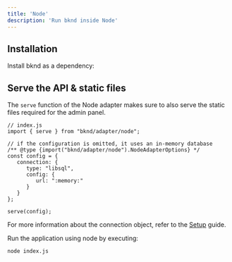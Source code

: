 ```yaml
---
title: 'Node'
description: 'Run bknd inside Node'
---
```


## Installation
Install bknd as a dependency:
<InstallBknd />

## Serve the API & static files
The `serve` function of the Node adapter makes sure to also serve the static files required for
the admin panel.

``` tsx
// index.js
import { serve } from "bknd/adapter/node";

// if the configuration is omitted, it uses an in-memory database
/** @type {import("bknd/adapter/node").NodeAdapterOptions} */
const config = {
   connection: {
      type: "libsql",
      config: {
         url: ":memory:"
      }
   }
};

serve(config);
```
For more information about the connection object, refer to the [Setup](/setup) guide.

Run the application using node by executing:
```bash
node index.js
```